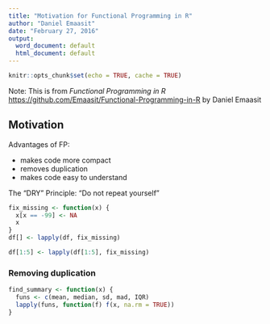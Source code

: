 ```yaml
---
title: "Motivation for Functional Programming in R"
author: "Daniel Emaasit"
date: "February 27, 2016"
output:
  word_document: default
  html_document: default
---
```


```r
knitr::opts_chunk$set(echo = TRUE, cache = TRUE)
```

Note: This is from *Functional Programming in R*  [https://github.com/Emaasit/Functional-Programming-in-R](https://github.com/Emaasit/Functional-Programming-in-R) by Daniel Emaasit   

## Motivation
Advantages of FP:

* makes code more compact
* removes duplication
* makes code easy to understand

The "DRY" Principle: "Do not repeat yourself"
```r
fix_missing <- function(x) {
  x[x == -99] <- NA
  x
}
df[] <- lapply(df, fix_missing)

df[1:5] <- lapply(df[1:5], fix_missing)
```

### Removing duplication
```r
find_summary <- function(x) {
  funs <- c(mean, median, sd, mad, IQR)
  lapply(funs, function(f) f(x, na.rm = TRUE))
}
```
